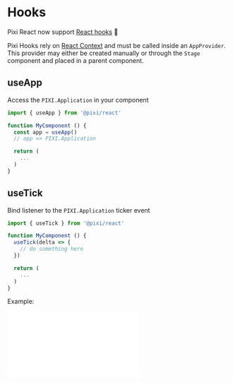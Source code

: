 # Hooks

Pixi React now support [React hooks](https://reactjs.org/docs/hooks-reference.html) 🌟

Pixi Hooks rely on [React Context](https://reactjs.org/docs/context.html) and must be called inside an `AppProvider`. This provider may either be created manually or through the `Stage` component and placed in a parent component. 

## useApp

Access the `PIXI.Application` in your component

```jsx
import { useApp } from '@pixi/react'

function MyComponent () {
  const app = useApp()
  // app => PIXI.Application

  return (
    ...
  )
}
```

## useTick

Bind listener to the `PIXI.Application` ticker event

```jsx
import { useTick } from '@pixi/react'

function MyComponent () {
  useTick(delta => {
    // do something here
  })

  return (
    ...
  )
}
```

Example:

<iframe
  height={500}
  scrolling="no"
  title="useTick"
  src="//codepen.io/inlet/embed/EOMBer/?height=300&theme-id=33987&default-tab=result&embed-version=2"
  frameBorder="no"
  allowFullScreen={true}
  style={{ width: '100%' }}
/>
